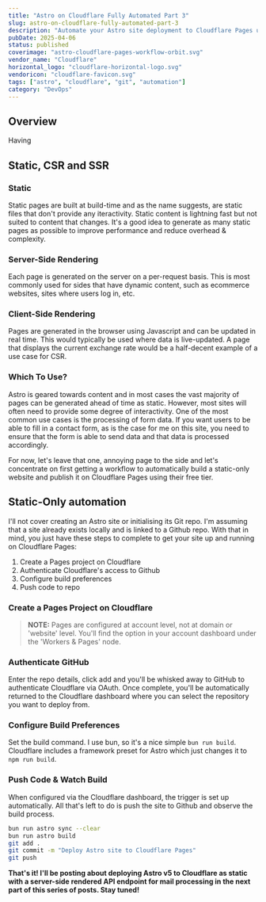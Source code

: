 ```yaml
---
title: "Astro on Cloudflare Fully Automated Part 3"
slug: astro-on-cloudflare-fully-automated-part-3
description: "Automate your Astro site deployment to Cloudflare Pages using Git workflow automation"
pubDate: 2025-04-06
status: published
coverimage: "astro-cloudflare-pages-workflow-orbit.svg"
vendor_name: "Cloudflare"
horizontal_logo: "cloudflare-horizontal-logo.svg"
vendoricon: "cloudflare-favicon.svg"
tags: ["astro", "cloudflare", "git", "automation"]
category: "DevOps"
---
```



## Overview

Having 
## Static, CSR and SSR

### Static

Static pages are built at build-time and as the name suggests, are static files that don't provide any iteractivity. Static content is lightning fast but not suited to content that changes. It's a good idea to generate as many static pages as possible to improve performance and reduce overhead & complexity.

### Server-Side Rendering

Each page is generated on the server on a per-request basis. This is most commonly used for sides that have dynamic content, such as ecommerce websites, sites where users log in, etc.

### Client-Side Rendering

Pages are generated in the browser using Javascript and can be updated in real time. This would typically be used where data is live-updated. A page that displays the current exchange rate would be a half-decent example of a use case for CSR.

### Which To Use?

Astro is geared towards content and in most cases the vast majority of pages can be generated ahead of time as static. However, most sites will often need to provide some degree of interactivity. One of the most common use cases is the processing of form data. If you want users to be able to fill in a contact form, as is the case for me on this site, you need to ensure that the form is able to send data and that data is processed accordingly.

For now, let's leave that one, annoying page to the side and let's concentrate on first getting a workflow to automatically build a static-only website and publish it on Cloudflare Pages using their free tier.

## Static-Only automation

I'll not cover creating an Astro site or initialising its Git repo. I'm assuming that a site already exists locally and is linked to a Github repo. With that in mind, you just have these steps to complete to get your site up and running on Cloudflare Pages:

1. Create a Pages project on Cloudflare
2. Authenticate Cloudflare's access to Github
3. Configure build preferences
4. Push code to repo

### Create a Pages Project on Cloudflare

> **NOTE:** Pages are configured at account level, not at domain or 'website' level. You'll find the option in your account dashboard under the 'Workers & Pages' node.

<div class="not-prose">
<LightBox src={cloudflarePagesDashboard}
  alt="Cloudflare Pages"
  width={300}
  class="my-4"
  captionText="Cloudflare Pages dashboard showing the Workers & Pages section"
/>
</div>

### Authenticate GitHub

Enter the repo details, click add and you'll be whisked away to GitHub to authenticate Cloudflare via OAuth. Once complete, you'll be automatically returned to the Cloudflare dashboard where you can select the repository you want to deploy from.

### Configure Build Preferences

Set the build command. I use bun, so it's a nice simple `bun run build`. Cloudflare includes a framework preset for Astro which just changes it to `npm run build`.

<div class="not-prose">
<LightBox src={cloudflarePagesBuildPreferences}
  alt="Cloudflare build preferences"
  width={300}
  class="my-4"
  captionText="Build preferences"
/>
</div>

### Push Code &amp; Watch Build

When configured via the Cloudflare dashboard, the trigger is set up automatically. All that's left to do is push the site to Github and observe the build process.

```bash caption="Push Astro code to repository"
bun run astro sync --clear
bun run astro build
git add .
git commit -m "Deploy Astro site to Cloudflare Pages"
git push
```

<div class="not-prose">
<LightBox src={cloudflarePagesBuildProcess}
  alt="Cloudflare build process"
  width={300}
  class="my-4"
  captionText="Watch the build process"
/>
</div>

**That's it! I'll be posting about deploying Astro v5 to Cloudflare as static with a server-side rendered API endpoint for mail processing in the next part of this series of posts. Stay tuned!**